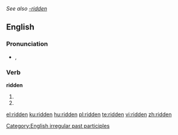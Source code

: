 ''See also [[-ridden]]''

==English==

===Pronunciation===
* {{a|UK|US}} {{IPA|/ˈɹɪdn̩/}}, {{SAMPA|/"r\Id@n/}}

===Verb===
'''ridden'''
# {{past participle of|[[ride]]}}
# {{past participle of|[[rid]]}}

[[Category:English irregular past participles]]

[[el:ridden]]
[[ku:ridden]]
[[hu:ridden]]
[[pl:ridden]]
[[te:ridden]]
[[vi:ridden]]
[[zh:ridden]]